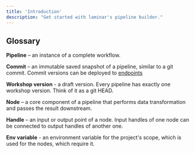 ```yaml
---
title: 'Introduction'
description: "Get started with laminar's pipeline builder."
---
```


## Glossary

**Pipeline** – an instance of a complete workflow.

**Commit** – an immutable saved snapshot of a pipeline, similar to a git commit. Commit versions can be deployed to [endpoints](/endpoints/introduction)

**Workshop version** - a draft version. Every pipeline has exactly one workshop version. Think of it as a git HEAD.

**Node** – a core component of a pipeline that performs data transformation and passes the result downstream.

**Handle** – an input or output point of a node. Input handles of one node can be connected to output handles of another one.

**Env variable** - an environment variable for the project's scope, which is used for the nodes, which require it.
